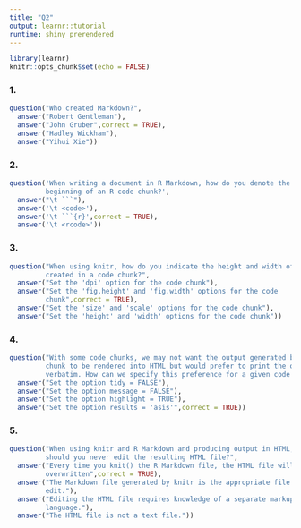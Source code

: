 ```yaml
---
title: "Q2"
output: learnr::tutorial
runtime: shiny_prerendered
---
```


```r
library(learnr)
knitr::opts_chunk$set(echo = FALSE)
```

### 1.

```r
question("Who created Markdown?",
  answer("Robert Gentleman"),
  answer("John Gruber",correct = TRUE),
  answer("Hadley Wickham"),
  answer("Yihui Xie"))
```

### 2.

```r
question('When writing a document in R Markdown, how do you denote the
         beginning of an R code chunk?',
  answer("\t ```"),
  answer('\t <code>'),
  answer('\t ```{r}',correct = TRUE),
  answer('\t <rcode>'))
```

### 3.

```r
question("When using knitr, how do you indicate the height and width of a plot
         created in a code chunk?",
  answer("Set the 'dpi' option for the code chunk"),
  answer("Set the 'fig.height' and 'fig.width' options for the code
         chunk",correct = TRUE),
  answer("Set the 'size' and 'scale' options for the code chunk"),
  answer("Set the 'height' and 'width' options for the code chunk"))
```

### 4.

```r
question("With some code chunks, we may not want the output generated by the
         chunk to be rendered into HTML but would prefer to print the output
         verbatim. How can we specify this preference for a given code chunk?",
  answer("Set the option tidy = FALSE"),
  answer("Set the option message = FALSE"),
  answer("Set the option highlight = TRUE"),
  answer("Set the option results = 'asis'",correct = TRUE))
```

### 5.

```r
question("When using knitr and R Markdown and producing output in HTML, why
         should you never edit the resulting HTML file?",
  answer("Every time you knit() the R Markdown file, the HTML file will be
         overwritten",correct = TRUE),
  answer("The Markdown file generated by knitr is the appropriate file to
         edit."),
  answer("Editing the HTML file requires knowledge of a separate markup
         language."),
  answer("The HTML file is not a text file."))
```